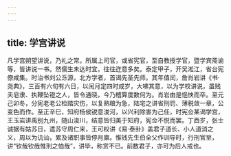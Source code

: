 ```yaml
---
---
---
```

title: 学宫讲说
---




凡学宫朔望讲说，乃礼之常。所属上司官，或省宪官，至自教授学官，暨学宾斋谕等，皆讲说一书。然儒生未达时宜，往往迕意多矣。泰定甲子，开吴淞江，省台宪僚咸集。时治书刘公泺源，北方学者，首谒先圣先师。其年值闰，詹肖岩讲《书·尧典》，三百有六旬有六日，以闰月定四时成岁，大咈其意，以为学校讲说，虽贱夫皂隶、执鞭坠镫之人，皆令通晓，今乃稽算度数何为。肖岩由是悒怏而卒。至元己卯冬，分宪老老公检踏灾伤，以复熟粮为急，陆宅之讲省刑罚、薄税敛一章，公变色而作。至正辛巳，知府杨侯锐意浚河，以兴利除害为己任，时宪佥某谒学宫，王玉岩讲禹别九州，随山浚川，结意皆归美于知府，宪佥不悦而罢。丁酉岁，张士诚据有姑苏日，遣苏守周仁来，王可权讲《易·泰卦》盖君子道长、小人道消之义，周以为讥讪，累及诸职事皆停月廪。惟钱先生伯全父作训导时，行刑官至，讲“钦哉钦哉惟刑之恤哉”，讲毕，称赏不已。前数君子，亦可为后人戒也。